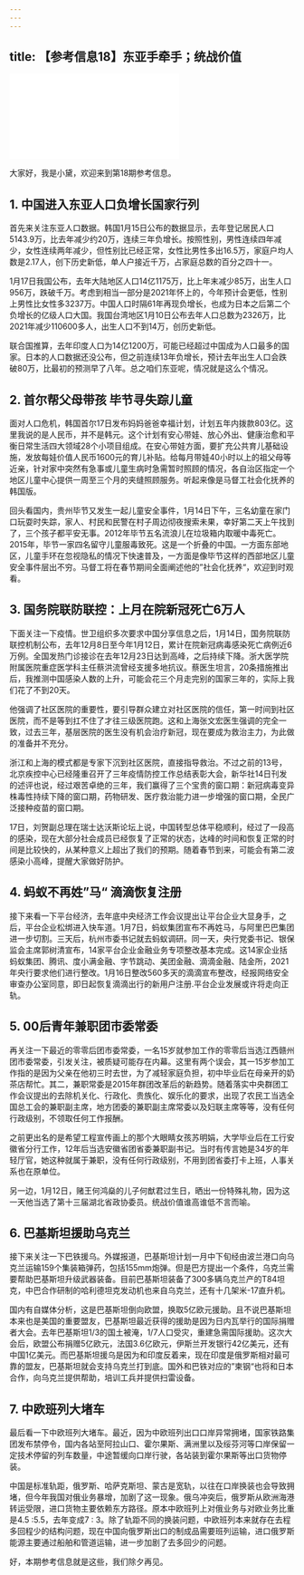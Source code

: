 ```yaml
---
---
---
```

title: 【参考信息18】东亚手牵手；统战价值
---




<iframe src="//player.bilibili.com/player.html?&bvid=BV1wd4y157dj&page=1&as_wide=1&high_quality=1&danmaku=1" scrolling="no" border="0" frameborder="no" framespacing="0" allowfullscreen></iframe>




大家好，我是小黛，欢迎来到第18期参考信息。

## 1. 中国进入东亚人口负增长国家行列

首先来关注东亚人口数据。韩国1月15日公布的数据显示，去年登记居民人口5143.9万，比去年减少约20万，连续三年负增长。按照性别，男性连续四年减少，女性连续两年减少，但性别比已经正常，女性比男性多出16.5万，家庭户均人数是2.17人，创下历史新低，单人户接近千万，占家庭总数的百分之四十一。

1月17日我国公布，去年大陆地区人口14亿1175万，比上年末减少85万，出生人口956万，跌破千万。考虑到相当一部分是2021年怀上的，今年预计会更低，性别上男性比女性多3237万。中国人口时隔61年再现负增长，也成为日本之后第二个负增长的亿级人口大国。我国台湾地区1月10日公布去年人口总数为2326万，比2021年减少110600多人，出生人口不到14万，创历史新低。

联合国推算，去年印度人口为14亿1200万，可能已经超过中国成为人口最多的国家。日本的人口数据还没公布，但之前连续13年负增长，预计去年出生人口会跌破80万，比最初的预测早了八年。总之咱们东亚呢，情况就是这么个情况。

## 2. 首尔帮父母带孩 毕节寻失踪儿童

面对人口危机，韩国首尔17日发布妈妈爸爸幸福计划，计划五年内拨款803亿。这里我说的是人民币，并不是韩元。这个计划有安心带娃、放心外出、健康治愈和平衡日常生活四大领域28个小项目组成。在安心带娃方面，要扩充公共育儿基础设施，发放每娃价值人民币1600元的育儿补贴。给每月带娃40小时以上的祖父母等近亲，针对家中突然有急事或儿童生病时急需暂时照顾的情况，各自治区指定一个地区儿童中心提供一周至三个月的夹缝照顾服务。听起来像是马督工社会化抚养的韩国版。

回头看国内，贵州毕节又发生一起儿童安全事件，1月14日下午，三名幼童在家门口玩耍时失踪，家人、村民和民警在村子周边彻夜搜索未果，幸好第二天上午找到了，三个孩子都平安无事。2012年毕节五名流浪儿在垃圾箱内取暖中毒死亡。2015年，毕节一家四名留守儿童服毒致死。这是一个折叠的中国。一方面东部地区，儿童手环在忽视隐私的情况下快速普及，一方面是像毕节这样的西部地区儿童安全事件层出不穷。马督工将在春节期间全面阐述他的”社会化抚养“，欢迎到时观看。

## 3. 国务院联防联控：上月在院新冠死亡6万人

下面关注一下疫情。世卫组织多次要求中国分享信息之后，1月14日，国务院联防联控机制公布，去年12月8日至今年1月12日，累计在院新冠病毒感染死亡病例近6万例。全国发热门诊接诊在去年12月23日达到高峰，之后持续下降。浙大医学院附属医院重症医学科主任蔡洪流曾经支援多地抗议。蔡医生坦言，20条措施推出后，我推测中国感染人数的上升，可能会花三个月走完别的国家三年的，实际上我们花了不到20天。

他强调了社区医院的重要性，要引导群众建立对社区医院的信任，第一时间到社区医院，而不是等到扛不住了才往三级医院跑。这和上海张文宏医生强调的完全一致，过去三年，基层医院的医生没有机会治疗新冠，现在要成为救治主力，为此做的准备并不充分。

浙江和上海的模式都是专家下沉到社区医院，直接指导救治。不过之前的13号，北京疾控中心已经隆重召开了三年疫情防控工作总结表彰大会，新华社14日刊发的述评也说，经过艰苦卓绝的三年，我们赢得了三个宝贵的窗口期：新冠病毒变异株毒性持续下降的窗口期，药物研发、医疗救治能力进一步增强的窗口期，全民广泛接种疫苗的窗口期。

17日，刘贺副总理在瑞士达沃斯论坛上说，中国转型总体平稳顺利，经过了一段高的感染，现在大部分社会成员已经恢复了正常的状态，达峰的时间和恢复正常的时间是比较快的，从某种意义上超出了我们的预期。随着春节到来，可能会有第二波感染小高峰，提醒大家做好防护。

## 4. 蚂蚁不再姓”马“ 滴滴恢复注册

接下来看一下平台经济，去年底中央经济工作会议提出让平台企业大显身手，之后，平台企业松绑进入快车道。1月7日，蚂蚁集团宣布不再姓马，与阿里巴巴集团进一步切割。三天后，杭州市委书记就去蚂蚁调研。同一天，央行党委书记、银保监会主席郭树清宣布，14家平台企业金融业务专项整改基本完成。这14家企业括蚂蚁集团、腾讯、度小满金融、字节跳动、美团金融、滴滴金融、陆金所，2021年央行要求他们进行整改。1月16日整改560多天的滴滴宣布整改，经报网络安全审查办公室同意，即日起恢复滴滴出行的新用户注册.平台企业发展或许将走向正轨。

## 5. 00后青年兼职团市委常委

再关注一下最近的零零后团市委常委，一名15岁就参加工作的零零后当选江西赣州团市委常委，引发关注，被质疑可能存在内幕。这里有两个误会，其一15岁参加工作指的是因为父亲在他初三时去世，为了减轻家庭负担，初中毕业后在母亲开的奶茶店帮忙。其二，兼职常委是2015年群团改革后的新趋势。随着落实中央群团工作会议提出的去除机关化、行政化、贵族化、娱乐化的要求，出现了农民工当选全国总工会的兼职副主席，地方团委的兼职副主席常委以及妇联主席等等，没有任何行政级别，不领取任何工作报酬。

之前更出名的是希望工程宣传画上的那个大眼睛女孩苏明娟，大学毕业后在工行安徽省分行工作，12年后当选安徽省团省委兼职副书记。当时有传言她是34岁的年轻厅官，她这种就属于兼职，没有任何行政级别，不用到团省委打卡上班，人事关系也在原单位。

另一边，1月12日，赌王何鸿燊的儿子何猷君过生日，晒出一份特殊礼物，因为这一天他当选了第十三届湖北省政协委员。统战价值谁高谁低不言而喻。

## 6. 巴基斯坦援助乌克兰

接下来关注一下巴铁援乌。外媒报道，巴基斯坦计划一月中下旬经由波兰港口向乌克兰运输159个集装箱弹药，包括155mm炮弹。但是巴方提出一个条件，乌克兰需要帮助巴基斯坦升级武器装备。目前巴基斯坦装备了300多辆乌克兰产的T84坦克，中巴合作研制的哈利德坦克发动机也来自乌克兰，还有十几架米-17直升机。

国内有自媒体分析，这是巴基斯坦倒向欧盟，换取5亿欧元援助。且不说巴基斯坦本来也是美国的重要盟友，巴基斯坦最近获得的援助是因为日内瓦举行的国际捐赠者大会。去年巴基斯坦1/3的国土被淹，1/7人口受灾，重建急需国际援助。这次大会后，欧盟公布捐赠5亿欧元，法国3.6亿欧元，伊斯兰开发银行42亿美元，还有中国1亿美元。而巴基斯坦援乌是因为和印度反着来，现在印度是俄罗斯相对最可靠的盟友，巴基斯坦就会支持乌克兰打到底。国外和巴铁对应的”柬钢“也将和日本合作，向乌克兰提供帮助，培训工兵并提供扫雷设备。

## 7. 中欧班列大堵车

最后看一下中欧班列大堵车。最近，因为中欧班列出口口岸异常拥堵，国家铁路集团发布禁停令，国内各站至阿拉山口、霍尔果斯、满洲里以及绥芬河等口岸保留一定技术停留的列车数量，中途暂缓向口岸行驶，各站装到霍尔果斯等出口货物停装。

中国是标准轨距，俄罗斯、哈萨克斯坦、蒙古是宽轨，以往在口岸换装也会导致拥堵，但今年我国对俄业务暴增，加剧了这一现象。俄乌冲突后，俄罗斯从欧洲海港转运受限，进口货物主要依赖东方路径。原本中欧班列上对俄业务与对欧业务比重是4.5 :5.5，去年变成7 : 3。除了轨距不同的换装问题，中欧班列本来就存在去程多回程少的结构问题，现在中国向俄罗斯出口的制成品需要班列运输，进口俄罗斯能源主要通过船舶和管道运输，进一步加剧了去多回少的问题。

好，本期参考信息就是这些，我们除夕再见。
